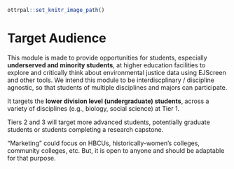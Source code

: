 
```r
ottrpal::set_knitr_image_path()
```

# Target Audience

This module is made to provide opportunities for students, especially **underserved and minority students**, at higher education facilities to explore and critically think about environmental justice data using EJScreen and other tools. We intend this module to be interdiscplinary / discipline agnostic, so that students of multiple disciplines and majors can participate. 

It targets the **lower division level (undergraduate) students**, across a variety of disciplines (e.g., biology, social science) at Tier 1.

Tiers 2 and 3 will target more advanced students, potentially graduate students or students completing a research capstone.

"Marketing" could focus on HBCUs, historically-women’s colleges, community colleges, etc. But, it is open to anyone and should be adaptable for that purpose. 

